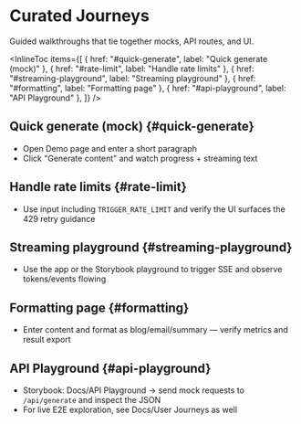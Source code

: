 
# Curated Journeys

<Meta title="Lab/Curated Journeys" />

Guided walkthroughs that tie together mocks, API routes, and UI.

<InlineToc
  items={[
    { href: "#quick-generate", label: "Quick generate (mock)" },
    { href: "#rate-limit", label: "Handle rate limits" },
    { href: "#streaming-playground", label: "Streaming playground" },
    { href: "#formatting", label: "Formatting page" },
    { href: "#api-playground", label: "API Playground" },
  ]}
/>

## Quick generate (mock) {#quick-generate}

- Open Demo page and enter a short paragraph
- Click "Generate content" and watch progress + streaming text

## Handle rate limits {#rate-limit}

- Use input including `TRIGGER_RATE_LIMIT` and verify the UI surfaces the 429 retry guidance

## Streaming playground {#streaming-playground}

- Use the app or the Storybook playground to trigger SSE and observe tokens/events flowing

## Formatting page {#formatting}

- Enter content and format as blog/email/summary — verify metrics and result export

## API Playground {#api-playground}

- Storybook: Docs/API Playground → send mock requests to `/api/generate` and inspect the JSON
- For live E2E exploration, see Docs/User Journeys as well
